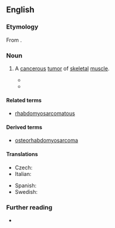 ==English==
{{wikipedia}}

===Etymology===
From {{af|en|rhabdo-|myo-|sarcoma}}.

===Noun===
{{en-noun|s|rhabdomyosarcomata}}

# {{lb|en|pathology}} A [[cancerous]] [[tumor]] of [[skeletal]] [[muscle]].
#* {{quote-journal|en|journal=The American Journal of the Medical Sciences|date=July 1887|page=469|title=Primary malignant degeneration of the kidney in infancy|author=H. Longstreet Taylor|passage=Some of these cases might be referred to the sarcomata and some to carcinomata, but that is impossible unless they could be rexëamined by a reliable pathologist, as was done by Eve, who examined a so-called medullary tumor from the kidney of an infant, which had been deposited in the museum of the Royal College of Surgeons, London, in Hunter's time, and discovered that it belonged to that rare group of tumors which have been variously designated as '''rhabdomyosarcoma''' or as myosarcoma striocellulare.}}
#* {{quote-journal|en|year=1967|author=Arnold J. Kroll|url=http://www.iovs.org/content/6/5/531.short|title=Fine-structural classification of orbital rhabdomyosarcoma|journal=Investigative Ophthalmology & Visual Science|volume=6|issue=5|page=531–543.|passage='''Rhabdomyosarcoma''', the most common primary malignant orbital tumor of childhood, has been classified histologically as embryonal, differentiated, or alveolar.}}

====Related terms====
* [[rhabdomyosarcomatous]]

====Derived terms====
* [[osteorhabdomyosarcoma]]

====Translations====
{{trans-top|tumor}}
* Czech: {{t|cs|rabdomyosarkom|m}}
* Italian: {{t|it|rabdomiosarcoma|m}}
{{trans-mid}}
* Spanish: {{t|es|rabdomiosarcoma|m}}
* Swedish: {{t+|sv|rabdomyosarkom|n}}
{{trans-bottom}}

===Further reading===
* {{R:OneLook}}